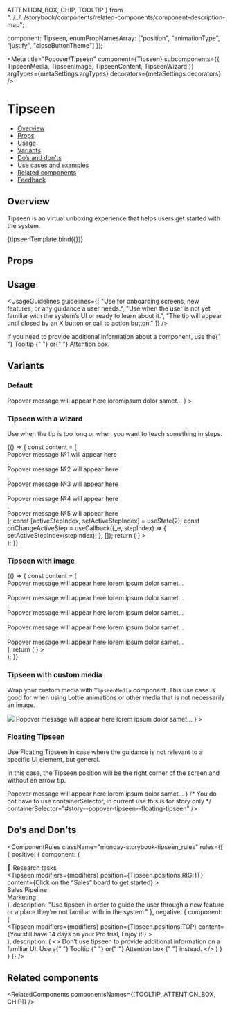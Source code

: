   ATTENTION_BOX,
  CHIP,
  TOOLTIP
} from "../../../storybook/components/related-components/component-description-map";

  component: Tipseen,
  enumPropNamesArray: ["position", "animationType", "justify", "closeButtonTheme"]
});

<Meta
  title="Popover/Tipseen"
  component={Tipseen}
  subcomponents={{ TipseenMedia, TipseenImage, TipseenContent, TipseenWizard }}
  argTypes={metaSettings.argTypes}
  decorators={metaSettings.decorators}
/>

<!--- Component documentation -->

# Tipseen

- [Overview](#overview)
- [Props](#props)
- [Usage](#usage)
- [Variants](#variants)
- [Do’s and don’ts](#dos-and-donts)
- [Use cases and examples](#use-cases-and-examples)
- [Related components](#related-components)
- [Feedback](#feedback)

## Overview

Tipseen is an virtual unboxing experience that helps users get started with the system.

<Canvas>
  <Story
    name="Overview"
    args={{
      title: "Title",
      children: "Popover message will appear here loremipsum dolor samet…",
      position: Tipseen.positions.RIGHT,
      isDismissHidden: false
    }}
  >
    {tipseenTemplate.bind({})}
  </Story>
</Canvas>

## Props

<ArgsTable story="Overview" />

## Usage

<UsageGuidelines
  guidelines={[
    "Use for onboarding screens, new features, or any guidance a user needs.",
    "Use when the user is not yet familiar with the system’s UI or ready to learn about it.",
    "The tip will appear until closed by an X button or call to action button."
  ]}
/>

<Tip title="Check yourself">
  If you need to provide additional information about a component, use the{" "}
  <Link href="/?path=/docs/popover-tooltip--overview" size={Link.sizes.SMALL} withoutSpacing>
    Tooltip
  </Link>{" "}
  or{" "}
  <Link href="/?path=/docs/feedback-attentionbox--overview" size={Link.sizes.SMALL} withoutSpacing>
    Attention box.
  </Link>
</Tip>

## Variants

### Default

<Canvas>
  <Story name="Default">
    <Tipseen
      // The modifier's purpose is to prevent the tipseen from being displayed when the user scrolls the story upwards / downwards.
      // Therefore, there is no need to move this prop in your implementations.
      modifiers={modifiers}
      position={Tipseen.positions.RIGHT}
      content={
        <TipseenContent title="This is a title" isDismissHidden>
          Popover message will appear here loremipsum dolor samet…
        </TipseenContent>
      }
    >
      <div className="monday-storybook-tipseen_container" />
    </Tipseen>
  </Story>
</Canvas>

### Tipseen with a wizard

Use when the tip is too long or when you want to teach something in steps.

<Canvas>
  <Story name="Tipseen with a wizard">
    {() => {
      const content = [
        <div>Popover message №1 will appear here</div>,
        <div>Popover message №2 will appear here</div>,
        <div>Popover message №3 will appear here</div>,
        <div>Popover message №4 will appear here</div>,
        <div>Popover message №5 will appear here</div>
      ];
      const [activeStepIndex, setActiveStepIndex] = useState(2);
      const onChangeActiveStep = useCallback((_e, stepIndex) => {
        setActiveStepIndex(stepIndex);
      }, []);
      return (
        <Tipseen
          // The modifier's purpose is to prevent the tipseen from being displayed when the user scrolls the story upwards / downwards.
          // Therefore, there is no need to move this prop in your implementations.
          modifiers={modifiers}
          position={Tipseen.positions.RIGHT}
          content={
            <TipseenWizard
              title="This is a title"
              steps={content}
              activeStepIndex={activeStepIndex}
              onChangeActiveStep={onChangeActiveStep}
            />
          }
        >
          <div className="monday-storybook-tipseen_container" />
        </Tipseen>
      );
    }}
  </Story>
</Canvas>

### Tipseen with image

<Canvas>
  <Story name="Tipseen with image">
    {() => {
      const content = [
        <div>Popover message will appear here lorem ipsum dolor samet…</div>,
        <div>Popover message will appear here lorem ipsum dolor samet…</div>,
        <div>Popover message will appear here lorem ipsum dolor samet…</div>,
        <div>Popover message will appear here lorem ipsum dolor samet…</div>,
        <div>Popover message will appear here lorem ipsum dolor samet…</div>
      ];
      return (
        <Tipseen
          // The modifier's purpose is to prevent the tipseen from being displayed when the user scrolls the story upwards / downwards.
          // Therefore, there is no need to move this prop in your implementations.
          position={Tipseen.positions.RIGHT}
          modifiers={modifiers}
          closeButtonTheme={Tipseen.closeButtonThemes.DARK}
          content={
            <>
              <TipseenImage className="monday-storybook-tipseen_image" src={picture} />
              <TipseenWizard title="This is a title" steps={content} activeStepIndex={2} />
            </>
          }
        >
          <div className="monday-storybook-tipseen_big-container" />
        </Tipseen>
      );
    }}
  </Story>
</Canvas>

### Tipseen with custom media

Wrap your custom media with `TipseenMedia` component. This use case is good for when using Lottie animations or other media that is not necessarily an image.

<Canvas>
  <Story name="Tipseen with custom media">
    <Tipseen
      // The modifier's purpose is to prevent the tipseen from being displayed when the user scrolls the story upwards / downwards.
      // Therefore, there is no need to move this prop in your implementations.
      position={Tipseen.positions.RIGHT}
      modifiers={modifiers}
      closeButtonTheme={Tipseen.closeButtonThemes.DARK}
      content={
        <>
          <TipseenMedia>
            <img src={picture} style={{ objectFit: "cover", width: "100%", height: 175 }} />
          </TipseenMedia>
          <TipseenContent title="This is a Floating Tipseen">
            Popover message will appear here lorem ipsum dolor samet…
          </TipseenContent>
        </>
      }
    >
      <div className="monday-storybook-tipseen_big-container" />
    </Tipseen>
  </Story>
</Canvas>

### Floating Tipseen

Use Floating Tipseen in case where the guidance is not relevant to a specific UI element, but general.

In this case, the Tipseen position will be the right corner of the screen and without an arrow tip.

<Canvas>
  <Story name="Floating Tipseen" height="500px">
    <Tipseen
      closeButtonTheme={Tipseen.closeButtonThemes.DARK}
      floating
      content={
        <>
          <TipseenImage className="monday-storybook-tipseen_image" src={picture} />
          <TipseenContent title="This is a Floating Tipseen">
            Popover message will appear here lorem ipsum dolor samet…
          </TipseenContent>
        </>
      }
      /* You do not have to use containerSelector, in current use this is for story only */
      containerSelector="#story--popover-tipseen--floating-tipseen"
    />
  </Story>
</Canvas>

## Do’s and Don’ts

<ComponentRules
  className="monday-storybook-tipseen_rules"
  rules={[
    {
      positive: {
        component: (
          <div className="monday-storybook-tipseen_box">
            <div className="monday-storybook-tipseen_column-item">
              <Icon icon={Board} iconSize="24" />
              <span>💫 Research tasks</span>
            </div>
            <Tipseen
              modifiers={modifiers}
              position={Tipseen.positions.RIGHT}
              content={<TipseenContent title="Step1 of 7">Click on the “Sales” board to get started</TipseenContent>}
            >
              <div className="monday-storybook-tipseen_column-item monday-storybook-tipseen_hovered">
                <Icon icon={Board} iconSize="24" />
                <span>Sales Pipeline</span>
              </div>
            </Tipseen>
            <div className="monday-storybook-tipseen_column-item">
              <Icon icon={BoardPrivate} iconSize="24" />
              <span>Marketing</span>
            </div>
          </div>
        ),
        description:
          "Use tipseen in order to guide the user through a new feature or a place they’re not familiar with in the system."
      },
      negative: {
        component: (
          <div className="monday-storybook-tipseen_column-wrapper">
            <Tipseen
              modifiers={modifiers}
              position={Tipseen.positions.TOP}
              content={<TipseenContent>You still have 14 days on your Pro trial, Enjoy it!</TipseenContent>}
            >
              <div className="monday-storybook-tipseen_inline-container" />
            </Tipseen>
          </div>
        ),
        description: (
          <>
            Don’t use tipseen to provide additional information on a familiar UI. Use a{" "}
            <Link href="/?path=/docs/popover-tooltip--overview" withoutSpacing>
              Tooltip
            </Link>{" "}
            or{" "}
            <Link href="/?path=/docs/feedback-attentionbox--overview" withoutSpacing>
              Attention box
            </Link>{" "}
            instead.
          </>
        )
      }
    }
  ]}
/>

## Related components

<RelatedComponents componentsNames={[TOOLTIP, ATTENTION_BOX, CHIP]} />
